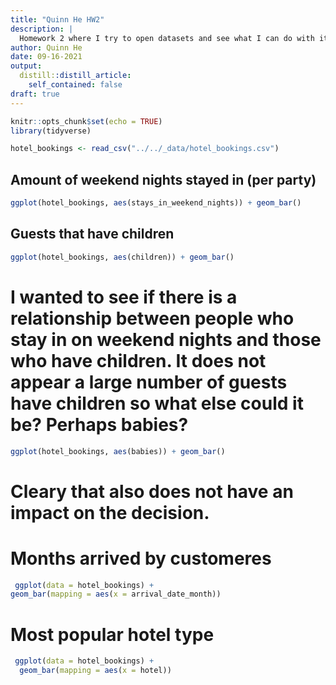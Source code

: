```yaml
---
title: "Quinn He HW2"
description: |
  Homework 2 where I try to open datasets and see what I can do with it. 
author: Quinn He
date: 09-16-2021
output:
  distill::distill_article:
    self_contained: false
draft: true
---
```



```r
knitr::opts_chunk$set(echo = TRUE)
library(tidyverse)
```


```r
hotel_bookings <- read_csv("../../_data/hotel_bookings.csv")


```

## Amount of weekend nights stayed in (per party)

```r

ggplot(hotel_bookings, aes(stays_in_weekend_nights)) + geom_bar()

```
## Guests that have children

```r
ggplot(hotel_bookings, aes(children)) + geom_bar()
```

# I wanted to see if there is a relationship between people who stay in on weekend nights and those who have children. It does not appear a large number of guests have children so what else could it be? Perhaps babies?

```r
ggplot(hotel_bookings, aes(babies)) + geom_bar()
```
# Cleary that also does not have an impact on the decision.

# Months arrived by customeres
```r
 ggplot(data = hotel_bookings) +
geom_bar(mapping = aes(x = arrival_date_month))
```


# Most popular hotel type
```r
 ggplot(data = hotel_bookings) + 
  geom_bar(mapping = aes(x = hotel))
```


